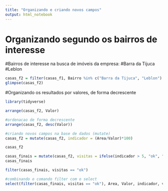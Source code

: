 ---
title: "Organizando e criando novos campos"
output: html_notebook
---

# Organizando segundo os bairros de interesse

#Bairros de interesse na busca de imóveis da empresa:
#Barra da Tijuca
#Leblon

```{r}
casas_f2 = filter(casas_f1, Bairro %in% c("Barra da Tijuca", "Leblon") )
glimpse(casas_f2)

```

#Organizando os resultados por valores, de forma decrescente

```{r}
library(tidyverse)

arrange(casas_f2, Valor)

#ordenacao de forma decrescente
arrange(casas_f2, desc(Valor))

#criando novos campos na base de dados (mutate)
casas_f2 = mutate(casas_f2, indicador = (Area/Valor)*100)

casas_f2

casas_finais = mutate(casas_f2, visitas = ifelse(indicador > 5, "ok", "nok"))
casas_finais

filter(casas_finais, visitas == "ok")

#combinando o comando filter com o select
select(filter(casas_finais, visitas == "ok"), Area, Valor, indicador, visitas)

```